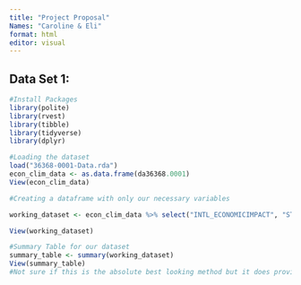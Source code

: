 ```yaml
---
title: "Project Proposal"
Names: "Caroline & Eli"
format: html
editor: visual
---
```


## Data Set 1:

```r
#Install Packages
library(polite)
library(rvest)
library(tibble)
library(tidyverse)
library(dplyr)
```

```r
#Loading the dataset
load("36368-0001-Data.rda")
econ_clim_data <- as.data.frame(da36368.0001)
View(econ_clim_data)
```

```r
#Creating a dataframe with only our necessary variables

working_dataset <- econ_clim_data %>% select("INTL_ECONOMICIMPACT", "STATE_VEHICLES_V1","STATE_VEHICLES_V2","CARBONTAX_COST10PCT","CARBONTAX_COST15DOL","CARBONTAX_COST50DOL", "STATE_RPS_ECONOMY","GW_BELIEF","GW_CONCERN","BELIEVER_IMMEDIACY","GOVT_EFFECTIVENESS","GOVT_FED","STATE_NEIGHBORSACT","GASTAX_GOVT","FFTAX_GOVT","CAPTRADE_GOVT_V1","GOVT_EFFECTIVENESS_V2","GOVT_EFFECTIVENESS","STATE_RPS_V1","STATE_RPS_V2","STATE_RPS_V2_COST100","STATE_RPS_V3","STATE_RPS_V3_COST25","STATE_RPS_V3_COST50","DEMOG_EDU","DEMOG_POLVIEWS","DEMOG_RELIG")

View(working_dataset)
```

```r
#Summary Table for our dataset
summary_table <- summary(working_dataset)
View(summary_table)
#Not sure if this is the absolute best looking method but it does provide a complete summary
```
